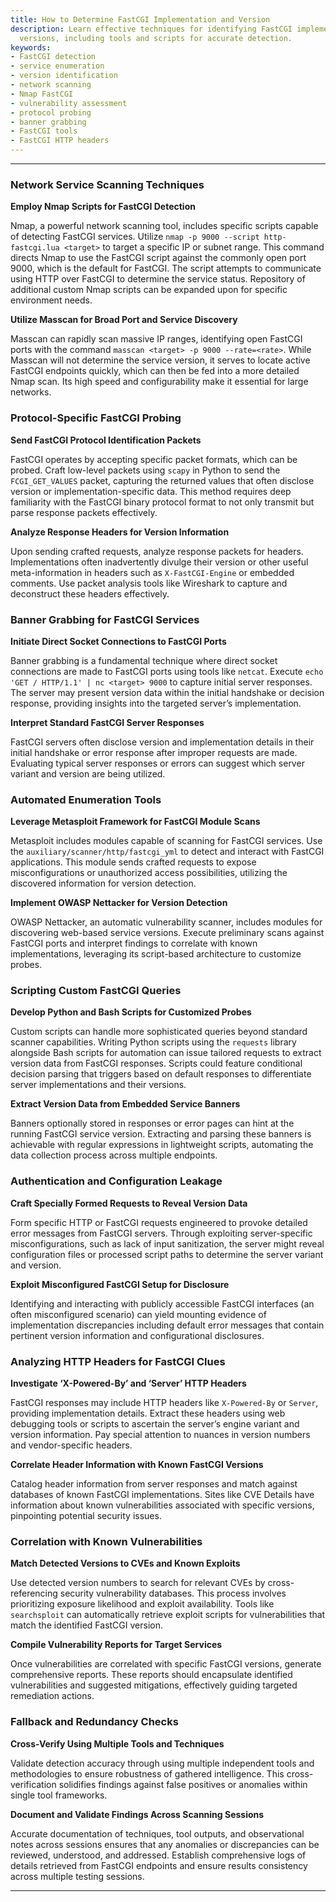 ```yaml
---
title: How to Determine FastCGI Implementation and Version
description: Learn effective techniques for identifying FastCGI implementations and
  versions, including tools and scripts for accurate detection.
keywords:
- FastCGI detection
- service enumeration
- version identification
- network scanning
- Nmap FastCGI
- vulnerability assessment
- protocol probing
- banner grabbing
- FastCGI tools
- FastCGI HTTP headers
---
```


---

### Network Service Scanning Techniques

**Employ Nmap Scripts for FastCGI Detection**

Nmap, a powerful network scanning tool, includes specific scripts capable of detecting FastCGI services. Utilize `nmap -p 9000 --script http-fastcgi.lua <target>` to target a specific IP or subnet range. This command directs Nmap to use the FastCGI script against the commonly open port 9000, which is the default for FastCGI. The script attempts to communicate using HTTP over FastCGI to determine the service status. Repository of additional custom Nmap scripts can be expanded upon for specific environment needs.

**Utilize Masscan for Broad Port and Service Discovery**

Masscan can rapidly scan massive IP ranges, identifying open FastCGI ports with the command `masscan <target> -p 9000 --rate=<rate>`. While Masscan will not determine the service version, it serves to locate active FastCGI endpoints quickly, which can then be fed into a more detailed Nmap scan. Its high speed and configurability make it essential for large networks.

### Protocol-Specific FastCGI Probing

**Send FastCGI Protocol Identification Packets**

FastCGI operates by accepting specific packet formats, which can be probed. Craft low-level packets using `scapy` in Python to send the `FCGI_GET_VALUES` packet, capturing the returned values that often disclose version or implementation-specific data. This method requires deep familiarity with the FastCGI binary protocol format to not only transmit but parse response packets effectively.

**Analyze Response Headers for Version Information**

Upon sending crafted requests, analyze response packets for headers. Implementations often inadvertently divulge their version or other useful meta-information in headers such as `X-FastCGI-Engine` or embedded comments. Use packet analysis tools like Wireshark to capture and deconstruct these headers effectively.

### Banner Grabbing for FastCGI Services

**Initiate Direct Socket Connections to FastCGI Ports**

Banner grabbing is a fundamental technique where direct socket connections are made to FastCGI ports using tools like `netcat`. Execute `echo 'GET / HTTP/1.1' | nc <target> 9000` to capture initial server responses. The server may present version data within the initial handshake or decision response, providing insights into the targeted server’s implementation.

**Interpret Standard FastCGI Server Responses**

FastCGI servers often disclose version and implementation details in their initial handshake or error response after improper requests are made. Evaluating typical server responses or errors can suggest which server variant and version are being utilized.

### Automated Enumeration Tools

**Leverage Metasploit Framework for FastCGI Module Scans**

Metasploit includes modules capable of scanning for FastCGI services. Use the `auxiliary/scanner/http/fastcgi_yml` to detect and interact with FastCGI applications. This module sends crafted requests to expose misconfigurations or unauthorized access possibilities, utilizing the discovered information for version detection.

**Implement OWASP Nettacker for Version Detection**

OWASP Nettacker, an automatic vulnerability scanner, includes modules for discovering web-based service versions. Execute preliminary scans against FastCGI ports and interpret findings to correlate with known implementations, leveraging its script-based architecture to customize probes.

### Scripting Custom FastCGI Queries

**Develop Python and Bash Scripts for Customized Probes**

Custom scripts can handle more sophisticated queries beyond standard scanner capabilities. Writing Python scripts using the `requests` library alongside Bash scripts for automation can issue tailored requests to extract version data from FastCGI responses. Scripts could feature conditional decision parsing that triggers based on default responses to differentiate server implementations and their versions.

**Extract Version Data from Embedded Service Banners**

Banners optionally stored in responses or error pages can hint at the running FastCGI service version. Extracting and parsing these banners is achievable with regular expressions in lightweight scripts, automating the data collection process across multiple endpoints.

### Authentication and Configuration Leakage

**Craft Specially Formed Requests to Reveal Version Data**

Form specific HTTP or FastCGI requests engineered to provoke detailed error messages from FastCGI servers. Through exploiting server-specific misconfigurations, such as lack of input sanitization, the server might reveal configuration files or processed script paths to determine the server variant and version.

**Exploit Misconfigured FastCGI Setup for Disclosure**

Identifying and interacting with publicly accessible FastCGI interfaces (an often misconfigured scenario) can yield mounting evidence of implementation discrepancies including default error messages that contain pertinent version information and configurational disclosures.

### Analyzing HTTP Headers for FastCGI Clues

**Investigate ‘X-Powered-By’ and ‘Server’ HTTP Headers**

FastCGI responses may include HTTP headers like `X-Powered-By` or `Server`, providing implementation details. Extract these headers using web debugging tools or scripts to ascertain the server’s engine variant and version information. Pay special attention to nuances in version numbers and vendor-specific headers.

**Correlate Header Information with Known FastCGI Versions**

Catalog header information from server responses and match against databases of known FastCGI implementations. Sites like CVE Details have information about known vulnerabilities associated with specific versions, pinpointing potential security issues.

### Correlation with Known Vulnerabilities

**Match Detected Versions to CVEs and Known Exploits**

Use detected version numbers to search for relevant CVEs by cross-referencing security vulnerability databases. This process involves prioritizing exposure likelihood and exploit availability. Tools like `searchsploit` can automatically retrieve exploit scripts for vulnerabilities that match the identified FastCGI version.

**Compile Vulnerability Reports for Target Services**

Once vulnerabilities are correlated with specific FastCGI versions, generate comprehensive reports. These reports should encapsulate identified vulnerabilities and suggested mitigations, effectively guiding targeted remediation actions.

### Fallback and Redundancy Checks

**Cross-Verify Using Multiple Tools and Techniques**

Validate detection accuracy through using multiple independent tools and methodologies to ensure robustness of gathered intelligence. This cross-verification solidifies findings against false positives or anomalies within single tool frameworks.

**Document and Validate Findings Across Scanning Sessions**

Accurate documentation of techniques, tool outputs, and observational notes across sessions ensures that any anomalies or discrepancies can be reviewed, understood, and addressed. Establish comprehensive logs of details retrieved from FastCGI endpoints and ensure results consistency across multiple testing sessions.

---